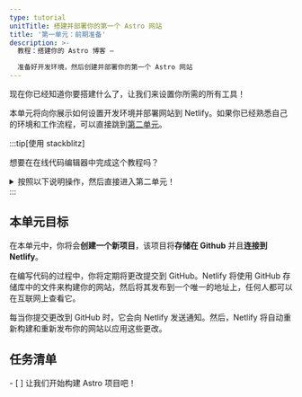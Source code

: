 ```yaml
---
type: tutorial
unitTitle: 搭建并部署你的第一个 Astro 网站
title: '第一单元：前期准备'
description: >-
  教程：搭建你的 Astro 博客 —

  准备好开发环境，然后创建并部署你的第一个 Astro 网站
---
```


现在你已经知道你要搭建什么了，让我们来设置你所需的所有工具！

本单元将向你展示如何设置开发环境并部署网站到 Netlify。如果你已经熟悉自己的环境和工作流程，可以直接跳到[第二单元](/zh-cn/tutorial/2-pages/)。

:::tip[使用 stackblitz]

想要在在线代码编辑器中完成这个教程吗？
<details>

<summary>按照以下说明操作，然后直接进入第二单元！</summary>

**设置 StackBlitz**
1. 访问 [astro.new](https://astro.new) 然后点击 `Empty Project` 的 `Open in StackBlitz` 按钮以在 StackBlitz 中打开它。

2. 在右上方点击 `Sign in` 以使用你的 GitHub 账号登录。

3. 在 StackBlitz 编辑器窗口的左上方，点击 `fork` 模板（保存到你自己的账户中）。

4. 等待项目加载完毕，你将看到 `Empty Project` 的实时预览。

**进行修改**

在文件窗口中，你应该可以看到 `src/pages/index.astro`。点击打开它，按照[编写你的第一行 Astro 代码](/zh-cn/tutorial/1-setup/3/)来修改此文件。

**创建 GitHub 仓库**

1. 点击文件列表顶部的 <kbd>Connect Repository</kbd> 按钮，输入一个新的仓库名称，然后点击 <kbd>Create repo & push</kbd>。 

2. 当你有修改要提交到 GitHub 时，工作区左上方将出现一个 `Commit` 按钮。点击此按钮并输入提交信息 `commit message`，然后它将被提交到你的仓库。

**部署你的网站**

如果你想部署到 Netlify，请跳至[将你的网站部署到网络](/zh-cn/tutorial/1-setup/5/)。
否则，请跳至[第二单元](/zh-cn/tutorial/2-pages/)开始使用 Astro 进行搭建！

</details>
:::

## 本单元目标

在本单元中，你将会**创建一个新项目**，该项目将**存储在 Github** 并且**连接到 Netlify**。

在编写代码的过程中，你将定期将更改提交到 GitHub。Netlify 将使用 GitHub 存储库中的文件来构建你的网站，然后将其发布到一个唯一的地址上，任何人都可以在互联网上查看它。

每当你提交更改到 GitHub 时，它会向 Netlify 发送通知。然后，Netlify 将自动重新构建和重新发布你的网站以应用这些更改。

<Box icon="check-list">

## 任务清单

<Checklist>
- [ ] 让我们开始构建 Astro 项目吧！
</Checklist>
</Box>

